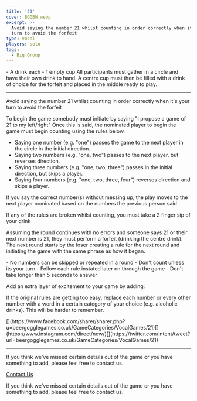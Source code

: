 ```yaml
---
title: '21'
cover: BGGBW.webp
excerpt: >-
  Avoid saying the number 21 whilst counting in order correctly when it's your
  turn to avoid the forfeit
type: vocal
players: solo
tags:
  - Big Group
---
```



<GameHero
  cover="/BeerGoggleGames/images/BGGBW.webp"
  alt="21"
/>

<GameSection title="Equipment" icon="/BeerGoggleGames/images/liquor.webp">
-   A drink each
-   1 empty cup
</GameSection>

<GameSection title="Setup" icon="/BeerGoggleGames/images/settings.webp">
All participants must gather in a circle and have their own drink to hand. A centre cup must then be filled with a drink of choice for the forfeit and placed in the middle ready to play.

* * *
</GameSection>

<GameSection title="Aim of the Game" icon="/BeerGoggleGames/images/target.webp">
<p>Avoid saying the number 21 whilst counting in order correctly when it's your turn to avoid the forfeit</p>
</GameSection>

<GameSection title="How to Play" icon="/BeerGoggleGames/images/question.webp">
To begin the game somebody must initiate by saying "I propose a game of 21 to my left/right" Once this is said, the nominated player to begin the game must begin counting using the rules below.

-   Saying one number (e.g. "one") passes the game to the next player in the circle in the initial direction.
-   Saying two numbers (e.g. "one, two") passes to the next player, but reverses direction.
-   Saying three numbers (e.g. "one, two, three") passes in the initial direction, but skips a player.
-   Saying four numbers (e.g. "one, two, three, four") reverses direction and skips a player.

If you say the correct number(s) without messing up, the play moves to the next player nominated based on the numbers the previous person said

If any of the rules are broken whilst counting, you must take a 2 finger sip of your drink

Assuming the round continues with no errors and someone says 21 or their next number is 21, they must perform a forfeit (drinking the centre drink). The next round starts by the loser creating a rule for the next round and initiating the game with the same phrase as how it began.
</GameSection>

<GameSection title="Rules" icon="/BeerGoggleGames/images/rules.webp">
-   No numbers can be skipped or repeated in a round
-   Don't count unless its your turn
-   Follow each rule instated later on through the game
-   Don't take longer than 5 seconds to answer
</GameSection>

<GameSection title="Special Edition" icon="/BeerGoggleGames/images/special.webp">
<p>Add an extra layer of excitement to your game by adding:</p>
</GameSection>

<GameSection title="**Number Replacements**" icon="/BeerGoggleGames/images/question.webp">
<p>If the original rules are getting too easy, replace each number or every other number with a word in a certain category of your choice (e.g. alcoholic drinks). This will be harder to remember.</p>
</GameSection>

<GameSection title="Share This Page" icon="/BeerGoggleGames/images/question.webp">
[](https://www.facebook.com/sharer/sharer.php?u=beergogglegames.co.uk/GameCategories/VocalGames/21)[](https://www.instagram.com/direct/new/)[](https://twitter.com/intent/tweet?url=beergogglegames.co.uk/GameCategories/VocalGames/21)

* * *
</GameSection>

<GameSection title="Feedback" icon="/BeerGoggleGames/images/question.webp">
If you think we've missed certain details out of the game or you have something to add, please feel free to contact us.

  
  
  
[Contact Us](contact)
</GameSection>

<ShareButtons title="21" />

<FeedbackCard>
<p>If you think we've missed certain details out of the game or you have something to add, please feel free to contact us.</p>
</FeedbackCard>
